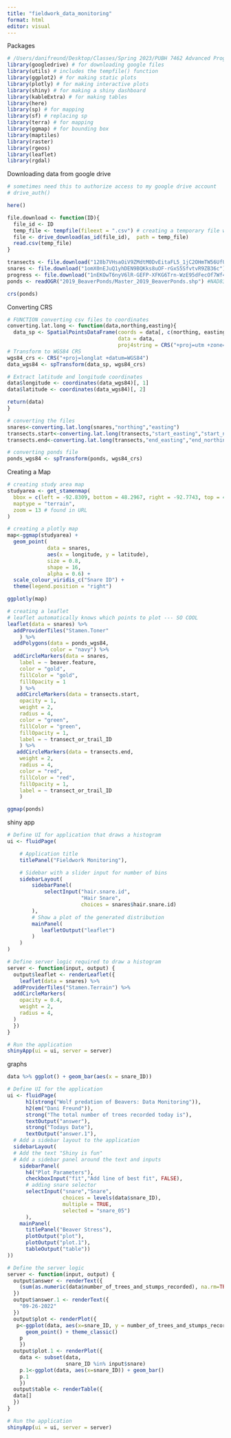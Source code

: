 ```yaml
---
title: "fieldwork_data_monitoring"
format: html
editor: visual
---
```


Packages

```r
# /Users/danifreund/Desktop/Classes/Spring 2023/PUBH 7462 Advanced Programming in R/Final_Project/fieldwork_data_monitoring
library(googledrive) # for downloading google files
library(utils) # includes the tempfile() function
library(ggplot2) # for making static plots
library(plotly) # for making interactive plots
library(shiny) # for making a shiny dashboard
library(kableExtra) # for making tables
library(here)
library(sp) # for mapping
library(sf) # replacing sp
library(terra) # for mapping
library(ggmap) # for bounding box
library(maptiles)
library(raster)
library(rgeos)
library(leaflet)
library(rgdal)
```

Downloading data from google drive

```r
# sometimes need this to authorize access to my google drive account
# drive_auth()

here()

file.download <- function(ID){
  file_id <- ID
  temp_file <- tempfile(fileext = ".csv") # creating a temporary file with .csv
  file <- drive_download(as_id(file_id),  path = temp_file)
  read.csv(temp_file)
}

transects <- file.download("128b7VHsaOiV9ZMdtM0DvEitaFL5_1jC2OHmTW56UfUQ")
snares <- file.download("1omX0nEJuQ1yhDEN9BQKks8uOF-rGxS5SfvtvR9ZB36c")
progress <- file.download("1nEKOwT6nyV6lR-GEFP-XFKG6Trn-WzE95dFecOf7Wf4")
ponds <- readOGR("2019_BeaverPonds/Master_2019_BeaverPonds.shp") #NAD83 / UTM zone 15N

crs(ponds)
```

Converting CRS

```r
# FUNCTION converting csv files to coordinates 
converting.lat.long <- function(data,northing,easting){
  data_sp <- SpatialPointsDataFrame(coords = data[, c(northing, easting)], 
                                    data = data, 
                                    proj4string = CRS("+proj=utm +zone=15 +datum=WGS84 +units=m"))
# Transform to WGS84 CRS
wgs84_crs <- CRS("+proj=longlat +datum=WGS84")
data_wgs84 <- spTransform(data_sp, wgs84_crs)

# Extract latitude and longitude coordinates
data$longitude <- coordinates(data_wgs84)[, 1]
data$latitude <- coordinates(data_wgs84)[, 2]

return(data)
}

# converting the files
snares<-converting.lat.long(snares,"northing","easting")
transects.start<-converting.lat.long(transects,"start_easting","start_northing")
transects.end<-converting.lat.long(transects,"end_easting","end_northing")

# converting ponds file
ponds_wgs84 <- spTransform(ponds, wgs84_crs)
```

Creating a Map

```r
# creating study area map
studyarea <- get_stamenmap(
  bbox = c(left = -92.8309, bottom = 48.2967, right = -92.7743, top = 48.3211),
  maptype = "terrain",
  zoom = 13 # found in URL
)

# creating a plotly map
map<-ggmap(studyarea) +
  geom_point(
             data = snares,
             aes(x = longitude, y = latitude),
             size = 0.8,
             shape = 16,
             alpha = 0.6) +
  scale_colour_viridis_c("Snare ID") +
  theme(legend.position = "right")

ggplotly(map)

# creating a leaflet
# leaflet automatically knows which points to plot --- SO COOL
leaflet(data = snares) %>% 
  addProviderTiles("Stamen.Toner"
    ) %>% 
  addPolygons(data = ponds_wgs84,
              color = "navy") %>% 
  addCircleMarkers(data = snares,
    label = ~ beaver.feature,
    color = "gold",
    fillColor = "gold",
    fillOpacity = 1
    ) %>% 
   addCircleMarkers(data = transects.start,
    opacity = 1,
    weight = 2,
    radius = 4,
    color = "green",
    fillColor = "green",
    fillOpacity = 1,
    label = ~ transect_or_trail_ID
    ) %>% 
   addCircleMarkers(data = transects.end,
    weight = 2,
    radius = 4,
    color = "red",
    fillColor = "red",
    fillOpacity = 1,
    label = ~ transect_or_trail_ID
    ) 

ggmap(ponds)

```

shiny app

```r

# Define UI for application that draws a histogram
ui <- fluidPage(

    # Application title
    titlePanel("Fieldwork Monitoring"),

    # Sidebar with a slider input for number of bins 
    sidebarLayout(
        sidebarPanel(
            selectInput("hair.snare.id",
                        "Hair Snare",
                        choices = snares$hair.snare.id)
        ),
        # Show a plot of the generated distribution
        mainPanel(
           leafletOutput("leaflet")
        )
    )
)

# Define server logic required to draw a histogram
server <- function(input, output) {
  output$leaflet <- renderLeaflet({
    leaflet(data = snares) %>% 
  addProviderTiles("Stamen.Terrain") %>% 
  addCircleMarkers(
    opacity = 0.4,
    weight = 2,
    radius = 4,
  )
  })
}

# Run the application 
shinyApp(ui = ui, server = server)


```

graphs

```r
data %>% ggplot() + geom_bar(aes(x = snare_ID))
```

```r
# Define UI for the application
ui <- fluidPage(
      h1(strong("Wolf predation of Beavers: Data Monitoring")),
      h2(em("Dani Freund")),
      strong("The total number of trees recorded today is"),
      textOutput("answer"),
      strong("Todays Date"),
      textOutput("answer.1"),
  # Add a sidebar layout to the application
  sidebarLayout(
  # Add the text "Shiny is fun"
  # Add a sidebar panel around the text and inputs
    sidebarPanel(
      h4("Plot Parameters"),
      checkboxInput("fit","Add line of best fit", FALSE),
      # adding snare selector
      selectInput("snare","Snare",
                  choices = levels(data$snare_ID),
                  multiple = TRUE,
                  selected = "snare_05")
      ),
    mainPanel(
      titlePanel("Beaver Stress"),
      plotOutput("plot"),
      plotOutput("plot.1"),
      tableOutput("table"))
))

# Define the server logic
server <- function(input, output) {
  output$answer <- renderText({
    (sum(as.numeric(data$number_of_trees_and_stumps_recorded), na.rm=TRUE))
  })
  output$answer.1 <- renderText({
    "09-26-2022"
  })
  output$plot <- renderPlot({
   p<-ggplot(data, aes(x=snare_ID, y = number_of_trees_and_stumps_recorded))+
      geom_point() + theme_classic()
    p
    })
  output$plot.1 <- renderPlot({
    data <- subset(data,
                   snare_ID %in% input$snare)
    p.1<-ggplot(data, aes(x=snare_ID)) + geom_bar()
    p.1
    })
  output$table <- renderTable({
  data[]
  })
}

# Run the application
shinyApp(ui = ui, server = server)
```
